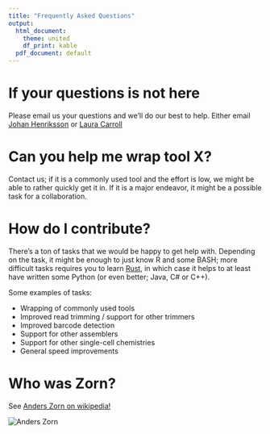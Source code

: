 ```yaml
---
title: "Frequently Asked Questions"
output:
  html_document:
    theme: united
    df_print: kable
  pdf_document: default
---
```



# If your questions is not here
Please email us your questions and we'll do our best to help. Either
email [Johan Henriksson](mailto:johan.henriksson@umu.se)
or [Laura Carroll](mailto:laura.carroll@umu.se)

# Can you help me wrap tool X?
Contact us; if it is a commonly used tool and the effort is low, we might be
able to rather quickly get it in. If it is a major endeavor, it might be a possible
task for a collaboration.

# How do I contribute?
There's a ton of tasks that we would be happy to get help with. Depending on the task,
it might be enough to just know R and some BASH; more difficult tasks requires you
to learn [Rust](https://www.rust-lang.org), in which case it helps to at least have
written some Python (or even better; Java, C# or C++).

Some examples of tasks:

* Wrapping of commonly used tools
* Improved read trimming / support for other trimmers
* Improved barcode detection
* Support for other assemblers
* Support for other single-cell chemistries
* General speed improvements

# Who was Zorn?

See [Anders Zorn on wikipedia!](https://en.wikipedia.org/wiki/Anders_Zorn)

<img src="https://upload.wikimedia.org/wikipedia/commons/0/0b/Anders_Zorn_1908.jpg" alt="Anders Zorn"/>
